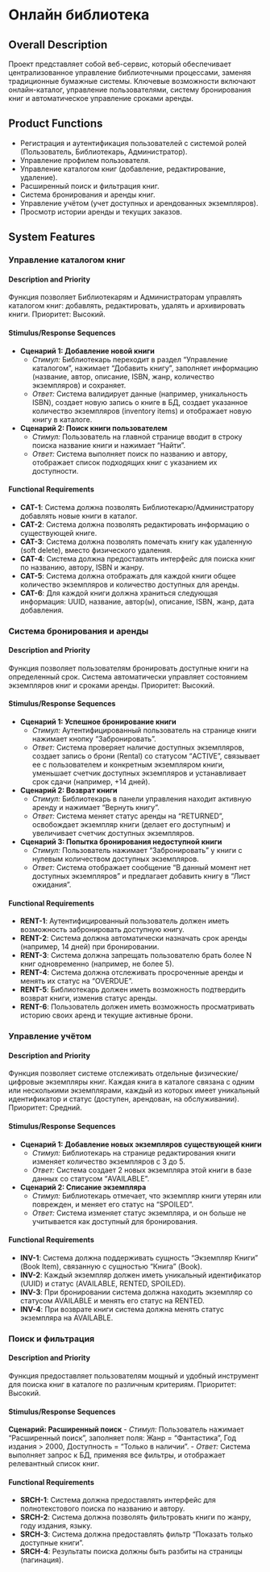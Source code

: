 # Онлайн библиотека

## Overall Description

Проект представляет собой веб-сервис, который обеспечивает централизованное управление библиотечными процессами, заменяя традиционные бумажные системы. Ключевые возможности включают онлайн-каталог, управление пользователями, систему бронирования книг и автоматическое управление сроками аренды.

## Product Functions

-   Регистрация и аутентификация пользователей с системой ролей (Пользователь, Библиотекарь, Администратор).
-   Управление профилем пользователя.
-   Управление каталогом книг (добавление, редактирование, удаление).
-   Расширенный поиск и фильтрация книг.
-   Система бронирования и аренды книг.
-   Управление учётом (учет доступных и арендованных экземпляров).
-   Просмотр истории аренды и текущих заказов.


## System Features

### Управление каталогом книг

#### Description and Priority

Функция позволяет Библиотекарям и Администраторам управлять каталогом книг: добавлять, редактировать, удалять и архивировать книги. Приоритет: Высокий.

#### Stimulus/Response Sequences

-   **Сценарий 1: Добавление новой книги**
    *   *Стимул:* Библиотекарь переходит в раздел "Управление каталогом", нажимает "Добавить книгу", заполняет информацию (название, автор, описание, ISBN, жанр, количество экземпляров) и сохраняет.
    *   *Ответ:* Система валидирует данные (например, уникальность ISBN), создает новую запись о книге в БД, создает указанное количество экземпляров (inventory items) и отображает новую книгу в каталоге.
-   **Сценарий 2: Поиск книги пользователем**
    *   *Стимул:* Пользователь на главной странице вводит в строку поиска название книги и нажимает "Найти".
    *   *Ответ:* Система выполняет поиск по названию и автору, отображает список подходящих книг с указанием их доступности.

#### Functional Requirements

-   **CAT-1**: Система должна позволять Библиотекарю/Администратору добавлять новые книги в каталог.
-   **CAT-2**: Система должна позволять редактировать информацию о существующей книге.
-   **CAT-3**: Система должна позволять помечать книгу как удаленную (soft delete), вместо физического удаления.
-   **CAT-4**: Система должна предоставлять интерфейс для поиска книг по названию, автору, ISBN и жанру.
-   **CAT-5**: Система должна отображать для каждой книги общее количество экземпляров и количество доступных для аренды.
-   **CAT-6**: Для каждой книги должна храниться следующая информация: UUID, название, автор(ы), описание, ISBN, жанр, дата добавления.

### Система бронирования и аренды

#### Description and Priority

Функция позволяет пользователям бронировать доступные книги на определенный срок. Система автоматически управляет состоянием экземпляров книг и сроками аренды. Приоритет: Высокий.

#### Stimulus/Response Sequences

-   **Сценарий 1: Успешное бронирование книги**
    *   *Стимул:* Аутентифицированный пользователь на странице книги нажимает кнопку "Забронировать".
    *   *Ответ:* Система проверяет наличие доступных экземпляров, создает запись о брони (Rental) со статусом "ACTIVE", связывает ее с пользователем и конкретным экземпляром книги, уменьшает счетчик доступных экземпляров и устанавливает срок сдачи (например, +14 дней).
-   **Сценарий 2: Возврат книги**
    *   *Стимул:* Библиотекарь в панели управления находит активную аренду и нажимает "Вернуть книгу".
    *   *Ответ:* Система меняет статус аренды на "RETURNED", освобождает экземпляр книги (делает его доступным) и увеличивает счетчик доступных экземпляров.
-   **Сценарий 3: Попытка бронирования недоступной книги**
    *   *Стимул:* Пользователь нажимает "Забронировать" у книги с нулевым количеством доступных экземпляров.
    *   *Ответ:* Система отображает сообщение "В данный момент нет доступных экземпляров" и предлагает добавить книгу в "Лист ожидания".

#### Functional Requirements

-   **RENT-1**: Аутентифицированный пользователь должен иметь возможность забронировать доступную книгу.
-   **RENT-2**: Система должна автоматически назначать срок аренды (например, 14 дней) при бронировании.
-   **RENT-3**: Система должна запрещать пользователю брать более N книг одновременно (например, не более 5).
-   **RENT-4**: Система должна отслеживать просроченные аренды и менять их статус на "OVERDUE".
-   **RENT-5**: Библиотекарь должен иметь возможность подтвердить возврат книги, изменив статус аренды.
-   **RENT-6**: Пользователь должен иметь возможность просматривать историю своих аренд и текущие активные брони.

### Управление учётом

#### Description and Priority

Функция позволяет системе отслеживать отдельные физические/цифровые экземпляры книг. Каждая книга в каталоге связана с одним или несколькими экземплярами, каждый из которых имеет уникальный идентификатор и статус (доступен, арендован, на обслуживании). Приоритет: Средний.

#### Stimulus/Response Sequences

-   **Сценарий 1: Добавление новых экземпляров существующей книги**
    *   *Стимул:* Библиотекарь на странице редактирования книги изменяет количество экземпляров с 3 до 5.
    *   *Ответ:* Система создает 2 новых экземпляра этой книги в базе данных со статусом "AVAILABLE".
-   **Сценарий 2: Списание экземпляра**
    *   *Стимул:* Библиотекарь отмечает, что экземпляр книги утерян или поврежден, и меняет его статус на "SPOILED".
    *   *Ответ:* Система изменяет статус экземпляра, и он больше не учитывается как доступный для бронирования.

#### Functional Requirements

-   **INV-1**: Система должна поддерживать сущность "Экземпляр Книги" (Book Item), связанную с сущностью "Книга" (Book).
-   **INV-2**: Каждый экземпляр должен иметь уникальный идентификатор (UUID) и статус (AVAILABLE, RENTED, SPOILED).
-   **INV-3**: При бронировании система должна находить экземпляр со статусом AVAILABLE и менять его статус на RENTED.
-   **INV-4**: При возврате книги система должна менять статус экземпляра на AVAILABLE.

### Поиск и фильтрация

#### Description and Priority

Функция предоставляет пользователям мощный и удобный инструмент для поиска книг в каталоге по различным критериям. Приоритет: Высокий.

#### Stimulus/Response Sequences

**Сценарий: Расширенный поиск**
-   *Стимул:* Пользователь нажимает "Расширенный поиск", заполняет поля: Жанр = "Фантастика", Год издания > 2000, Доступность = "Только в наличии".
-   *Ответ:* Система выполняет запрос к БД, применяя все фильтры, и отображает релевантный список книг.

#### Functional Requirements

-   **SRCH-1**: Система должна предоставлять интерфейс для полнотекстового поиска по названию и автору.
-   **SRCH-2**: Система должна позволять фильтровать книги по жанру, году издания, языку.
-   **SRCH-3**: Система должна предоставлять фильтр "Показать только доступные книги".
-   **SRCH-4**: Результаты поиска должны быть разбиты на страницы (пагинация).
